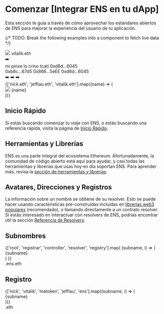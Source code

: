 
# Comenzar [Integrar ENS en tu dApp]

Esta sección te guía a través de cómo aprovechar los estándares abiertos de ENS para mejorar la experiencia del usuario de tu aplicación.

{/* TODO: Break the following examples into a component to fetch live data */}

<Card className="flex items-center justify-center gap-2">
  <div className="flex flex-col gap-2 rounded-md border p-2 px-3">
    <div className="flex items-center gap-2">
      <object
        data={'https://ens-api.gregskril.com/avatar/vitalik.eth?width=64'}
        type="image/jpeg"
        className="aspect-square h-full w-8 rounded"
      >
        <img src="https://docs.ens.domains/fallback.svg" />
      </object>
      <span>vitalik.eth</span>
    </div>
  </div>
  <span>➡️</span>
  <div className="flex flex-col justify-start gap-1 rounded-md border p-2 px-3">
    <span>mi pinxe lo crino tcati</span>
    <span>0xd8d...6045</span>
  </div>
</Card>

<Card>
  <div className="flex items-stretch justify-center gap-2">
    <div className="flex flex-col justify-between rounded-md border p-2 px-3">
      <span>0xb8c...67d5</span>
      <span>0x866...5eEE</span>
      <span>0xd8d...6045</span>
    </div>
    <span className="flex flex-col gap-3 pt-3">
      <span>➡️</span>
      <span>➡️</span>
      <span>➡️</span>
    </span>
    <div className="flex flex-col gap-2 rounded-md border p-2 px-3">
      {['nick.eth', 'jefflau.eth', 'vitalik.eth'].map((name) => (
        <div className="flex items-center gap-2" key={name}>
          <object
            data={'https://ens-api.gregskril.com/avatar/' + name + '?width=64'}
            type="image/jpeg"
            className="aspect-square h-full w-8 rounded"
          >
            <img src="/img/fallback-avatar.svg" />
          </object>
          <span>{name}</span>
        </div>
      ))}
    </div>
  </div>
</Card>

## Inicio Rápido

Si estás buscando comenzar tu viaje con ENS, o estás buscando una referencia rápida, visita la página de [Inicio Rápido](/es/web/quickstart).

<EmbedLink
  href="/es/web/quickstart"
  title="Inicio Rápido"
  description="Para comenzar tu viaje con nombres."
/>

## Herramientas y Librerías

ENS es una parte integral del ecosistema Ethereum.
Afortunadamente, la comunidad de código abierto está aquí para ayudar, y casi todas las herramientas y librerías que usas hoy en día soportan ENS.
Para aprender más, revisa la [sección de herramientas y librerías](/es/web/libraries).

<EmbedLink
  href="/es/web/libraries"
  title="Herramientas y Librerías"
  description="Para aprender sobre las herramientas y librerías disponibles que interactúan con ENS"
/>

## Avatares, Direcciones y Registros

La información sobre un nombre se obtiene de su resolver. Esto se puede hacer usando características pre-construidas incluidas en [librerías web3 populares](/es/web/libraries) (recomendado), o llamando directamente a un contrato resolver.
Si estás interesado en interactuar con resolvers de ENS, podrías encontrar útil la sección [Referencia de Resolvers](/es/resolvers/interfaces).

<EmbedLink
  href="/es/web/resolution"
  title="Resolución de Direcciones"
  description="Para encontrar guías sobre las características de búsqueda de direcciones de ENS."
/>

## Subnombres

<Card className="flex items-center justify-center text-xl">
  <div className="text-right font-bold">
    {['root', 'registrar', 'controller', 'resolver', 'registry'].map(
      (subname, i) => (
        <div
          className={
            ['opacity-20', 'opacity-50', '', 'opacity-50', 'opacity-20'][i]
          }
          key={subname}
        >
          {subname}
        </div>
      )
    )}
  </div>
  <div className="text-blue font-bold">.ens.eth</div>
</Card>

<EmbedLink
  href="/es/web/subdomains"
  title="Emisión de Subnombres"
  description="Para una visión general de las diferentes formas de emitir subnombres."
/>

## Registro

<Card className="flex items-center justify-center text-xl">
  <div className="text-right font-bold">
    {['nick', 'vitalik', 'matoken', 'jefflau', 'ens'].map((subname, i) => (
      <div
        className={
          ['opacity-20', 'opacity-50', '', 'opacity-50', 'opacity-20'][i]
        }
        key={subname}
      >
        {subname}
      </div>
    ))}
  </div>
  <div className="text-blue font-bold">.eth</div>
</Card>

<EmbedLink
  href="/es/registry/eth"
  title="Registrador ETH"
  description="Para una visión general de los dos contratos inteligentes que componen el Registrador ETH."
/>
